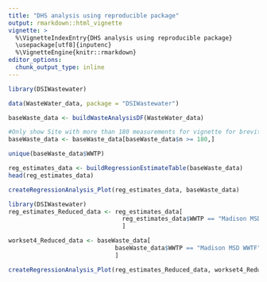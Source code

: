 ```yaml
---
title: "DHS analysis using reproducible package"
output: rmarkdown::html_vignette
vignette: >
  %\VignetteIndexEntry{DHS analysis using reproducible package}
  \usepackage[utf8]{inputenc}
  %\VignetteEngine{knitr::rmarkdown}
editor_options: 
  chunk_output_type: inline
---
```


```r
library(DSIWastewater)
```


```r
data(WasteWater_data, package = "DSIWastewater")

baseWaste_data <- buildWasteAnalysisDF(WasteWater_data)

#Only show Site with more than 180 measurements for vignette for brevity
baseWaste_data <- baseWaste_data[baseWaste_data$n >= 180,]

unique(baseWaste_data$WWTP)
```


```r
reg_estimates_data <- buildRegressionEstimateTable(baseWaste_data)
head(reg_estimates_data)
```


```r
createRegressionAnalysis_Plot(reg_estimates_data, baseWaste_data)
```

```r
library(DSIWastewater)
reg_estimates_Reduced_data <- reg_estimates_data[
                                reg_estimates_data$WWTP == "Madison MSD WWTF",
                                ]

workset4_Reduced_data <- baseWaste_data[
                              baseWaste_data$WWTP == "Madison MSD WWTF",
                              ]

createRegressionAnalysis_Plot(reg_estimates_Reduced_data, workset4_Reduced_data)
```